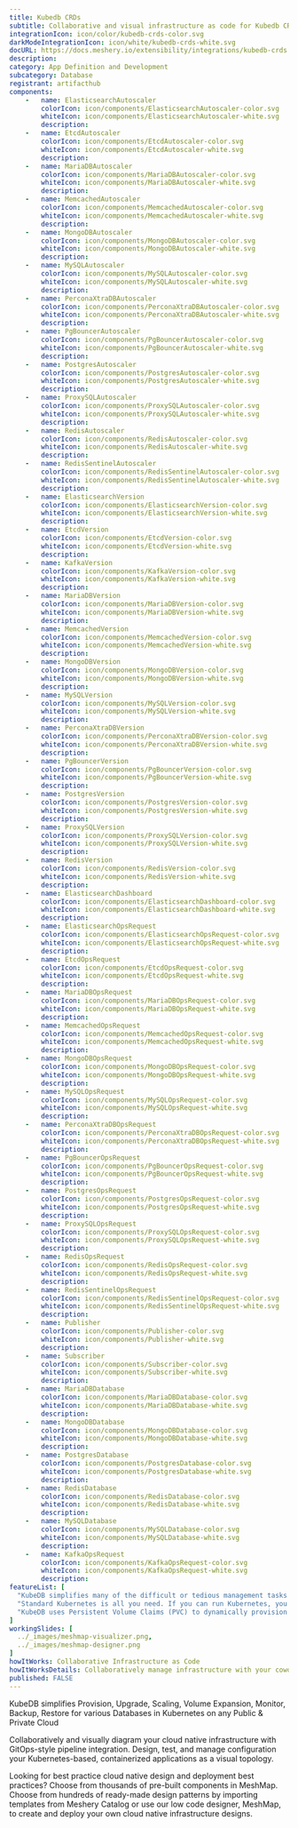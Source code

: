 ```yaml
---
title: Kubedb CRDs
subtitle: Collaborative and visual infrastructure as code for Kubedb CRDs
integrationIcon: icon/color/kubedb-crds-color.svg
darkModeIntegrationIcon: icon/white/kubedb-crds-white.svg
docURL: https://docs.meshery.io/extensibility/integrations/kubedb-crds
description: 
category: App Definition and Development
subcategory: Database
registrant: artifacthub
components: 
	-	name: ElasticsearchAutoscaler
		colorIcon: icon/components/ElasticsearchAutoscaler-color.svg
		whiteIcon: icon/components/ElasticsearchAutoscaler-white.svg
		description: 
	-	name: EtcdAutoscaler
		colorIcon: icon/components/EtcdAutoscaler-color.svg
		whiteIcon: icon/components/EtcdAutoscaler-white.svg
		description: 
	-	name: MariaDBAutoscaler
		colorIcon: icon/components/MariaDBAutoscaler-color.svg
		whiteIcon: icon/components/MariaDBAutoscaler-white.svg
		description: 
	-	name: MemcachedAutoscaler
		colorIcon: icon/components/MemcachedAutoscaler-color.svg
		whiteIcon: icon/components/MemcachedAutoscaler-white.svg
		description: 
	-	name: MongoDBAutoscaler
		colorIcon: icon/components/MongoDBAutoscaler-color.svg
		whiteIcon: icon/components/MongoDBAutoscaler-white.svg
		description: 
	-	name: MySQLAutoscaler
		colorIcon: icon/components/MySQLAutoscaler-color.svg
		whiteIcon: icon/components/MySQLAutoscaler-white.svg
		description: 
	-	name: PerconaXtraDBAutoscaler
		colorIcon: icon/components/PerconaXtraDBAutoscaler-color.svg
		whiteIcon: icon/components/PerconaXtraDBAutoscaler-white.svg
		description: 
	-	name: PgBouncerAutoscaler
		colorIcon: icon/components/PgBouncerAutoscaler-color.svg
		whiteIcon: icon/components/PgBouncerAutoscaler-white.svg
		description: 
	-	name: PostgresAutoscaler
		colorIcon: icon/components/PostgresAutoscaler-color.svg
		whiteIcon: icon/components/PostgresAutoscaler-white.svg
		description: 
	-	name: ProxySQLAutoscaler
		colorIcon: icon/components/ProxySQLAutoscaler-color.svg
		whiteIcon: icon/components/ProxySQLAutoscaler-white.svg
		description: 
	-	name: RedisAutoscaler
		colorIcon: icon/components/RedisAutoscaler-color.svg
		whiteIcon: icon/components/RedisAutoscaler-white.svg
		description: 
	-	name: RedisSentinelAutoscaler
		colorIcon: icon/components/RedisSentinelAutoscaler-color.svg
		whiteIcon: icon/components/RedisSentinelAutoscaler-white.svg
		description: 
	-	name: ElasticsearchVersion
		colorIcon: icon/components/ElasticsearchVersion-color.svg
		whiteIcon: icon/components/ElasticsearchVersion-white.svg
		description: 
	-	name: EtcdVersion
		colorIcon: icon/components/EtcdVersion-color.svg
		whiteIcon: icon/components/EtcdVersion-white.svg
		description: 
	-	name: KafkaVersion
		colorIcon: icon/components/KafkaVersion-color.svg
		whiteIcon: icon/components/KafkaVersion-white.svg
		description: 
	-	name: MariaDBVersion
		colorIcon: icon/components/MariaDBVersion-color.svg
		whiteIcon: icon/components/MariaDBVersion-white.svg
		description: 
	-	name: MemcachedVersion
		colorIcon: icon/components/MemcachedVersion-color.svg
		whiteIcon: icon/components/MemcachedVersion-white.svg
		description: 
	-	name: MongoDBVersion
		colorIcon: icon/components/MongoDBVersion-color.svg
		whiteIcon: icon/components/MongoDBVersion-white.svg
		description: 
	-	name: MySQLVersion
		colorIcon: icon/components/MySQLVersion-color.svg
		whiteIcon: icon/components/MySQLVersion-white.svg
		description: 
	-	name: PerconaXtraDBVersion
		colorIcon: icon/components/PerconaXtraDBVersion-color.svg
		whiteIcon: icon/components/PerconaXtraDBVersion-white.svg
		description: 
	-	name: PgBouncerVersion
		colorIcon: icon/components/PgBouncerVersion-color.svg
		whiteIcon: icon/components/PgBouncerVersion-white.svg
		description: 
	-	name: PostgresVersion
		colorIcon: icon/components/PostgresVersion-color.svg
		whiteIcon: icon/components/PostgresVersion-white.svg
		description: 
	-	name: ProxySQLVersion
		colorIcon: icon/components/ProxySQLVersion-color.svg
		whiteIcon: icon/components/ProxySQLVersion-white.svg
		description: 
	-	name: RedisVersion
		colorIcon: icon/components/RedisVersion-color.svg
		whiteIcon: icon/components/RedisVersion-white.svg
		description: 
	-	name: ElasticsearchDashboard
		colorIcon: icon/components/ElasticsearchDashboard-color.svg
		whiteIcon: icon/components/ElasticsearchDashboard-white.svg
		description: 
	-	name: ElasticsearchOpsRequest
		colorIcon: icon/components/ElasticsearchOpsRequest-color.svg
		whiteIcon: icon/components/ElasticsearchOpsRequest-white.svg
		description: 
	-	name: EtcdOpsRequest
		colorIcon: icon/components/EtcdOpsRequest-color.svg
		whiteIcon: icon/components/EtcdOpsRequest-white.svg
		description: 
	-	name: MariaDBOpsRequest
		colorIcon: icon/components/MariaDBOpsRequest-color.svg
		whiteIcon: icon/components/MariaDBOpsRequest-white.svg
		description: 
	-	name: MemcachedOpsRequest
		colorIcon: icon/components/MemcachedOpsRequest-color.svg
		whiteIcon: icon/components/MemcachedOpsRequest-white.svg
		description: 
	-	name: MongoDBOpsRequest
		colorIcon: icon/components/MongoDBOpsRequest-color.svg
		whiteIcon: icon/components/MongoDBOpsRequest-white.svg
		description: 
	-	name: MySQLOpsRequest
		colorIcon: icon/components/MySQLOpsRequest-color.svg
		whiteIcon: icon/components/MySQLOpsRequest-white.svg
		description: 
	-	name: PerconaXtraDBOpsRequest
		colorIcon: icon/components/PerconaXtraDBOpsRequest-color.svg
		whiteIcon: icon/components/PerconaXtraDBOpsRequest-white.svg
		description: 
	-	name: PgBouncerOpsRequest
		colorIcon: icon/components/PgBouncerOpsRequest-color.svg
		whiteIcon: icon/components/PgBouncerOpsRequest-white.svg
		description: 
	-	name: PostgresOpsRequest
		colorIcon: icon/components/PostgresOpsRequest-color.svg
		whiteIcon: icon/components/PostgresOpsRequest-white.svg
		description: 
	-	name: ProxySQLOpsRequest
		colorIcon: icon/components/ProxySQLOpsRequest-color.svg
		whiteIcon: icon/components/ProxySQLOpsRequest-white.svg
		description: 
	-	name: RedisOpsRequest
		colorIcon: icon/components/RedisOpsRequest-color.svg
		whiteIcon: icon/components/RedisOpsRequest-white.svg
		description: 
	-	name: RedisSentinelOpsRequest
		colorIcon: icon/components/RedisSentinelOpsRequest-color.svg
		whiteIcon: icon/components/RedisSentinelOpsRequest-white.svg
		description: 
	-	name: Publisher
		colorIcon: icon/components/Publisher-color.svg
		whiteIcon: icon/components/Publisher-white.svg
		description: 
	-	name: Subscriber
		colorIcon: icon/components/Subscriber-color.svg
		whiteIcon: icon/components/Subscriber-white.svg
		description: 
	-	name: MariaDBDatabase
		colorIcon: icon/components/MariaDBDatabase-color.svg
		whiteIcon: icon/components/MariaDBDatabase-white.svg
		description: 
	-	name: MongoDBDatabase
		colorIcon: icon/components/MongoDBDatabase-color.svg
		whiteIcon: icon/components/MongoDBDatabase-white.svg
		description: 
	-	name: PostgresDatabase
		colorIcon: icon/components/PostgresDatabase-color.svg
		whiteIcon: icon/components/PostgresDatabase-white.svg
		description: 
	-	name: RedisDatabase
		colorIcon: icon/components/RedisDatabase-color.svg
		whiteIcon: icon/components/RedisDatabase-white.svg
		description: 
	-	name: MySQLDatabase
		colorIcon: icon/components/MySQLDatabase-color.svg
		whiteIcon: icon/components/MySQLDatabase-white.svg
		description: 
	-	name: KafkaOpsRequest
		colorIcon: icon/components/KafkaOpsRequest-color.svg
		whiteIcon: icon/components/KafkaOpsRequest-white.svg
		description: 
featureList: [
  "KubeDB simplifies many of the difficult or tedious management tasks of running a production grade databases on private and public clouds. Maintain one stack for all your stateless and stateful applications and simplify the operational complexity.",
  "Standard Kubernetes is all you need. If you can run Kubernetes, you can provision and manage databases using KubeDB. Use standard Kubernetes CLI and API to provision and manage databases.",
  "KubeDB uses Persistent Volume Claims (PVC) to dynamically provision disks for database instances. Using appropriately defined StorageClasses, KubeDB provisioned database instances are designed to scale from small development workloads up to performance-intensive workloads on private and public cloud environments."
]
workingSlides: [
  ../_images/meshmap-visualizer.png,
  ../_images/meshmap-designer.png
]
howItWorks: Collaborative Infrastructure as Code
howItWorksDetails: Collaboratively manage infrastructure with your coworkers synchronously sharing the same designs.
published: FALSE
---
```

<p>
KubeDB simplifies Provision, Upgrade, Scaling, Volume Expansion, Monitor, Backup, Restore for various Databases in Kubernetes on any Public & Private Cloud
</p>
<p>
    Collaboratively and visually diagram your cloud native infrastructure with GitOps-style pipeline integration. Design, test, and manage configuration your Kubernetes-based, containerized applications as a visual topology.
</p>
<p>
    Looking for best practice cloud native design and deployment best practices? Choose from thousands of pre-built components in MeshMap. Choose from hundreds of ready-made design patterns by importing templates from Meshery Catalog or use our low code designer, MeshMap, to create and deploy your own cloud native infrastructure designs.
</p>
